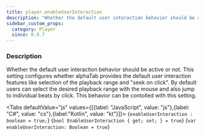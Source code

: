 ```yaml
---
title: player.enableUserInteraction
description: "Whether the default user interaction behavior should be active or not."
sidebar_custom_props:
  category: Player
  since: 0.9.7
---
```




<SettingsHeader />

### Description
Whether the default user interaction behavior should be active or not. This setting configures whether alphaTab provides the default user interaction features like selection of the playback range and "seek on click".
By default users can select the desired playback range with the mouse and also jump to individual beats by click. This behavior can be contolled with this setting.

<Tabs defaultValue="js" values={[{label: "JavaScript", value: "js"},{label: "C#", value: "cs"},{label:"Kotlin", value: "kt"}]}>
<TabItem value="js">
<CodeBlock language="ts">{`enableUserInteraction : boolean = true;`}</CodeBlock>
</TabItem>
<TabItem value="cs">
<CodeBlock language="csharp">{`bool EnableUserInteraction { get; set; } = true`}</CodeBlock>
</TabItem>
<TabItem value="kt">
<CodeBlock language="kotlin">{`var enableUserInteraction: Boolean = true`}</CodeBlock>
</TabItem>
</Tabs>

